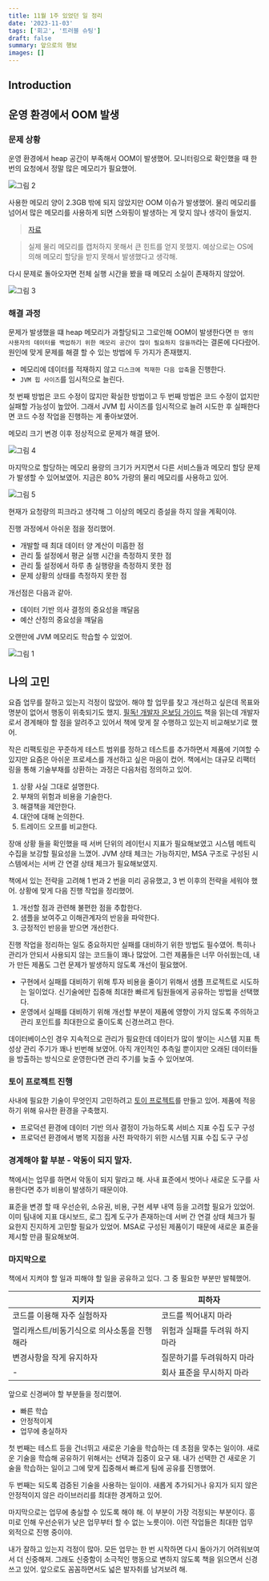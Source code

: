 ```yaml
---
title: 11월 1주 있었던 일 정리
date: '2023-11-03'
tags: ['회고', '트러블 슈팅']
draft: false
summary: 앞으로의 행보
images: []
---
```


## Introduction

<TOCInline toc={props.toc} exclude="Introduction" />

## 운영 환경에서 OOM 발생

### 문제 상황

운영 환경에서 heap 공간이 부족해서 OOM이 발생했어.
모니터링으로 확인했을 때 한 번의 요청에서 정말 많은 메모리가 필요했어.

![그림 2](/static/images/11m1w/2.png)

사용한 메모리 양이 2.3GB 밖에 되지 않았지만 OOM 이슈가 발생했어.
물리 메모리를 넘어서 많은 메모리를 사용하게 되면 스와핑이 발생하는 게 맞지 않나 생각이 들었지.

> [자료](https://stackoverflow.com/questions/43320272/java-virtual-machine-and-swap-space)

> 실제 물리 메모리를 캡처하지 못해서 큰 힌트를 얻지 못했지.
> 예상으로는 OS에 의해 메모리 할당을 받지 못해서 발생했다고 생각해.

다시 문제로 돌아오자면 전체 실행 시간을 봤을 때 메모리 소실이 존재하지 않았어.

![그림 3](/static/images/11m1w/3.png)

### 해결 과정

문제가 발생했을 떄 heap 메모리가 과할당되고 그로인해 OOM이 발생한다면 `한 명의 사용자의 데이터를 백업하기 위한 메모리 공간이 많이 필요하지 않을까`라는 결론에 다다랐어.
원인에 맞게 문제를 해결 할 수 있는 방법에 두 가지가 존재했지.

- 메모리에 데이터를 적재하지 않고 `디스크에 적재한 다음 압축`을 진행한다.
- `JVM 힙 사이즈`를 임시적으로 늘린다.

첫 번째 방법은 코드 수정이 많지만 확실한 방법이고 두 번째 방법은 코드 수정이 없지만 실패할 가능성이 높았어.
그래서 JVM 힙 사이즈를 임시적으로 늘려 시도한 후 실패한다면 코드 수정 작업을 진행하는 게 좋아보였어.

메모리 크기 변경 이후 정상적으로 문제가 해결 됐어.

![그림 4](/static/images/11m1w/4.png)

마지막으로 할당하는 메모리 용량의 크기가 커지면서 다른 서비스들과 메모리 할당 문제가 발생할 수 있어보였어.
지금은 80% 가량의 물리 메모리를 사용하고 있어.

![그림 5](/static/images/11m1w/5.png)

현재가 요청량의 피크라고 생각해 그 이상의 메모리 증설을 하지 않을 계획이야.

진행 과정에서 아쉬운 점을 정리했어.

- 개발할 때 최대 데이터 양 계산이 미흡한 점
- 관리 툴 설정에서 평균 실행 시간을 측정하지 못한 점
- 관리 툴 설정에서 하루 총 실행량을 측정하지 못한 점
- 문제 상황의 상태를 측정하지 못한 점

개선점은 다음과 같아.

- 데이터 기반 의사 결정의 중요성을 꺠달음
- 예산 산정의 중요성을 꺠달음

오랜만에 JVM 메모리도 학습할 수 있었어.

![그림 1](/static/images/11m1w/1.png)

## 나의 고민

요즘 업무를 잘하고 있는지 걱정이 많았어.
해야 할 업무를 찾고 개선하고 싶은데 목표와 명분이 없어서 행동이 위축되기도 했지.
[필독! 개발자 온보딩 가이드](https://www.yes24.com/Product/Goods/119108069?pid=123487&cosemkid=go16850187529137235&gad_source=1&gclid=Cj0KCQjwtJKqBhCaARIsAN_yS_mcATyB-Iia_JEpIoGAWgYQ9XVAKtD5m0PSz3SWxBCjq0jDjXseCJ4aAnynEALw_wcB) 책을 읽는데 개발자로서 경계해야 할 점을 알려주고 있어서 책에 맞게 잘 수행하고 있는지 비교해보기로 했어.

작은 리팩토링은 꾸준하게 테스트 범위를 정하고 테스트를 추가하면서 제품에 기여할 수 있지만 요즘은 아쉬운 프로세스를 개선하고 싶은 마음이 컸어.
책에서는 대규모 리팩터링을 통해 기술부채를 상환하는 과정은 다음처럼 정의하고 있어.

1. 상황 사실 그대로 설명한다.
2. 부채의 위험과 비용을 기술한다.
3. 해결책을 제안한다.
4. 대안에 대해 논의한다.
5. 트레이드 오프를 비교한다.

장애 상황 들을 확인했을 때 서버 단위의 레이턴시 지표가 필요해보였고 시스템 메트릭 수집을 보강할 필요성을 느꼈어.
JVM 상태 체크는 가능하지만, MSA 구조로 구성된 시스템에서는 서버 간 연결 상태 체크가 필요해보였지.

책에서 있는 전략을 고려해 1 번과 2 번을 미리 공유했고, 3 번 이후의 전략을 세워야 했어.
상황에 맞게 다음 진행 작업을 정리했어.

1. 개선할 점과 관련해 불편한 점을 추합한다.
2. 샘플을 보여주고 이해관계자의 반응을 파악한다.
3. 긍정적인 반응을 받으면 개선한다.

진행 작업을 정리하는 일도 중요하지만 실패를 대비하기 위한 방법도 필수였어.
특히나 관리가 안되서 사용되지 않는 코드들이 꽤나 많았어.
그런 제품들은 너무 아쉬웠는데, 내가 만든 제품도 그런 문제가 발생하지 않도록 개선이 필요했어.

- 구현에서 실패를 대비하기 위해 투자 비용을 줄이기 위해서 샘플 프로젝트로 시도하는 일이었다. 신기술에만 집중해 최대한 빠르게 팀원들에게 공유하는 방법을 선택했다.
- 운영에서 실패를 대비하기 위해 개선할 부분이 제품에 영향이 가지 않도록 주의하고 관리 포인트를 최대한으로 줄이도록 신경쓰려고 한다.

데이터베이스인 경우 지속적으로 관리가 필요한데 데이터가 많이 쌓이는 시스템 지표 특성상 관리 주기가 꽤나 빈번해 보였어.
아직 개인적인 추측일 뿐이지만 오래된 데이터들을 방출하는 방식으로 운영한다면 관리 주기를 늦출 수 있어보여.

### 토이 프로젝트 진행

사내에 필요한 기술이 무엇인지 고민하려고 [토이 프로젝트](https://github.com/this-is-spear/hello-thumbnail)를 만들고 있어.
제품에 적응하기 위해 유사한 환경을 구축했지.

- 프로덕션 환경에 데이터 기반 의사 결정이 가능하도록 서비스 지표 수집 도구 구성
- 프로덕션 환경에서 병목 지점을 사전 파악하기 위한 시스템 지표 수집 도구 구성

### 경계해야 할 부분 - 악동이 되지 말자.

책에서는 업무를 하면서 악동이 되지 말라고 해.
사내 표준에서 벗어나 새로운 도구를 사용한다면 추가 비용이 발생하기 때문이야.

표준을 변경 할 때 우선순위, 소유권, 비용, 구현 세부 내역 등을 고려할 필요가 있었어.
이미 팀내에 지표 대시보드, 로그 집계 도구가 존재하는데 서버 간 연결 상태 체크가 필요한지 진지하게 고민할 필요가 있었어.
MSA로 구성된 제품이기 때문에 새로운 표준을 제시할 만큼 필요해보여.

### 마지막으로

책에서 지켜야 할 일과 피해야 할 일을 공유하고 있다. 그 중 필요한 부분만 발췌했어.

| 지키자                     | 피하자               |
|-------------------------|-------------------|
| 코드를 이용해 자주 실험하자         | 코드를 찍어내지 마라       |
| 멀리캐스트/비동기식으로 의사소통을 진행해라 | 위험과 실패를 두려워 하지 마라 |
| 변경사항을 작게 유지하자           | 질문하기를 두려워하지 마라    |
| -                       | 회사 표준을 무시하지 마라    |

앞으로 신경써야 할 부분들을 정리했어.

- 빠른 학습
- 안정적이게
- 업무에 충실하자

첫 번째는 테스트 등을 건너뛰고 새로운 기술을 학습하는 데 초점을 맞추는 일이야.
새로운 기술을 학습해 공유하기 위해서는 선택과 집중이 요구 돼.
내가 선택한 건 새로운 기술을 학습하는 일이고 그에 맞게 집중해서 빠르게 팀에 공유를 진행했어.

두 번째는 되도록 검증된 기술을 사용하는 일이야.
새롭게 추가되거나 유지가 되지 않은 안정적이지 않은 라이브러리를 최대한 경계하고 있어.

마지막으로는 업무에 충실할 수 있도록 해야 해.
이 부분이 가장 걱정되는 부분이다. 흥미로 인해 우선순위가 낮은 업무부터 할 수 없는 노릇이야.
이런 작업들은 최대한 업무 외적으로 진행 중이야.

내가 잘하고 있는지 걱정이 많아.
모든 업무는 한 번 시작하면 다시 돌아가기 어려워보여서 더 신중해져.
그래도 신중함이 소극적인 행동으로 변하지 않도록 책을 읽으면서 신경쓰고 있어.
앞으로도 꼼꼼하면서도 넓은 발자취를 남겨보려 해.

